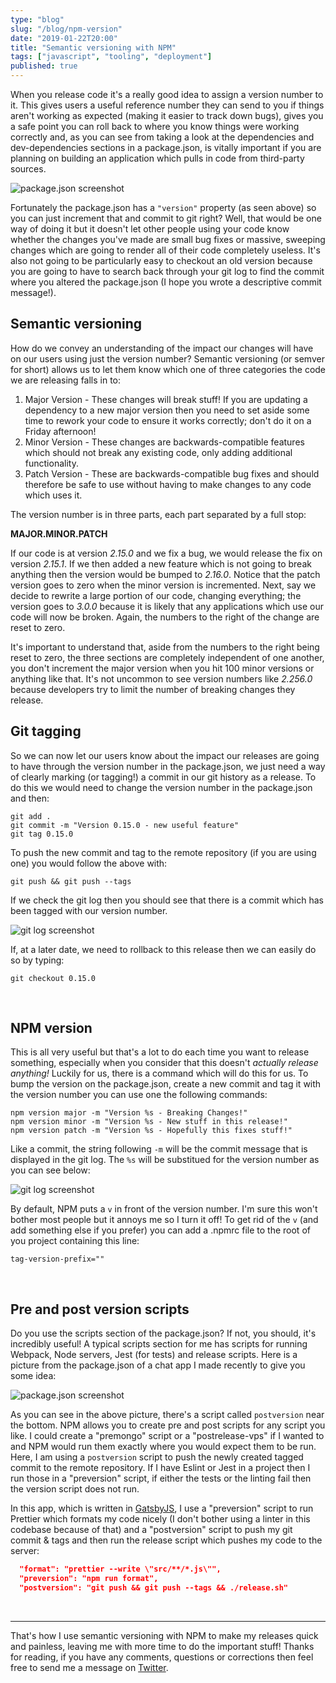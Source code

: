 ```yaml
---
type: "blog"
slug: "/blog/npm-version"
date: "2019-01-22T20:00"
title: "Semantic versioning with NPM"
tags: ["javascript", "tooling", "deployment"]
published: true
---
```


When you release code it's a really good idea to assign a version number to it. This gives users a useful reference number they can send to you if things aren't working as expected (making it easier to track down bugs), gives you a safe point you can roll back to where you know things were working correctly and, as you can see from taking a look at the dependencies and dev-dependencies sections in a package.json, is vitally important if you are planning on building an application which pulls in code from third-party sources.

![package.json screenshot](./pjson.png)

Fortunately the package.json has a `"version"` property (as seen above) so you can just increment that and commit to git right? Well, that would be one way of doing it but it doesn't let other people using your code know whether the changes you've made are small bug fixes or massive, sweeping changes which are going to render all of their code completely useless. It's also not going to be particularly easy to checkout an old version because you are going to have to search back through your git log to find the commit where you altered the package.json (I hope you wrote a descriptive commit message!).

## Semantic versioning

How do we convey an understanding of the impact our changes will have on our users using just the version number? Semantic versioning (or semver for short) allows us to let them know which one of three categories the code we are releasing falls in to:

1. Major Version - These changes will break stuff! If you are updating a dependency to a new major version then you need to set aside some time to rework your code to ensure it works correctly; don't do it on a Friday afternoon!
2. Minor Version - These changes are backwards-compatible features which should not break any existing code, only adding additional functionality.
3. Patch Version - These are backwards-compatible bug fixes and should therefore be safe to use without having to make changes to any code which uses it.

The version number is in three parts, each part separated by a full stop:

**MAJOR.MINOR.PATCH**

If our code is at version _2.15.0_ and we fix a bug, we would release the fix on version _2.15.1_. If we then added a new feature which is not going to break anything then the version would be bumped to _2.16.0_. Notice that the patch version goes to zero when the minor version is incremented. Next, say we decide to rewrite a large portion of our code, changing everything; the version goes to _3.0.0_ because it is likely that any applications which use our code will now be broken. Again, the numbers to the right of the change are reset to zero.

It's important to understand that, aside from the numbers to the right being reset to zero, the three sections are completely independent of one another, you don't increment the major version when you hit 100 minor versions or anything like that. It's not uncommon to see version numbers like _2.256.0_ because developers try to limit the number of breaking changes they release.

## Git tagging

So we can now let our users know about the impact our releases are going to have through the version number in the package.json, we just need a way of clearly marking (or tagging!) a commit in our git history as a release. To do this we would need to change the version number in the package.json and then:

```
git add .
git commit -m "Version 0.15.0 - new useful feature"
git tag 0.15.0
```

To push the new commit and tag to the remote repository (if you are using one) you would follow the above with:

```
git push && git push --tags
```

If we check the git log then you should see that there is a commit which has been tagged with our version number.

![git log screenshot](./gitlog.png)

If, at a later date, we need to rollback to this release then we can easily do so by typing:

```
git checkout 0.15.0
```
<br />

## NPM version

This is all very useful but that's a lot to do each time you want to release something, especially when you consider that this doesn't _actually release anything!_ Luckily for us, there is a command which will do this for us. To bump the version on the package.json, create a new commit and tag it with the version number you can use one the following commands:

```
npm version major -m "Version %s - Breaking Changes!"
npm version minor -m "Version %s - New stuff in this release!"
npm version patch -m "Version %s - Hopefully this fixes stuff!"
```

Like a commit, the string following `-m` will be the commit message that is displayed in the git log. The `%s` will be substitued for the version number as you can see below:

![git log screenshot](./gitlog_2.png)

By default, NPM puts a `v` in front of the version number. I'm sure this won't bother most people but it annoys me so I turn it off! To get rid of the `v` (and add something else if you prefer) you can add a .npmrc file to the root of you project containing this line:

```
tag-version-prefix=""
```

<br />

## Pre and post version scripts

Do you use the scripts section of the package.json? If not, you should, it's incredibly useful! A typical scripts section for me has scripts for running Webpack, Node servers, Jest (for tests) and release scripts. Here is a picture from the package.json of a chat app I made recently to give you some idea:

![package.json screenshot](./pjson_2.png)

As you can see in the above picture, there's a script called `postversion` near the bottom. NPM allows you to create pre and post scripts for any script you like. I could create a "premongo" script or a "postrelease-vps" if I wanted to and NPM would run them exactly where you would expect them to be run. Here, I am using a `postversion` script to push the newly created tagged commit to the remote repository. If I have Eslint or Jest in a project then I run those in a "preversion" script, if either the tests or the linting fail then the version script does not run.

In this app, which is written in [GatsbyJS](https://www.gatsbyjs.org/ "Gatsby's Homepage"), I use a "preversion" script to run Prettier which formats my code nicely (I don't bother using a linter in this codebase because of that) and a "postversion" script to push my git commit & tags and then run the release script which pushes my code to the server:

```json
  "format": "prettier --write \"src/**/*.js\"",
  "preversion": "npm run format",
  "postversion": "git push && git push --tags && ./release.sh"
```
<br />

---

That's how I use semantic versioning with NPM to make my releases quick and painless, leaving me with more time to do the important stuff! Thanks for reading, if you have any comments, questions or corrections then feel free to send me a message on [Twitter](https://twitter.com/MattThorning).
